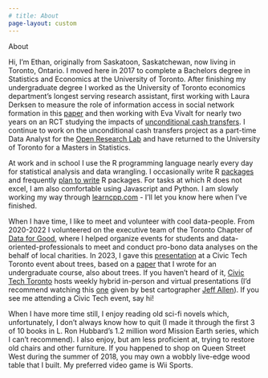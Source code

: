 ```yaml
---
# title: About
page-layout: custom
---
```


<div class = "big-title">About</div>

Hi, I'm Ethan, originally from Saskatoon, Saskatchewan, now living in Toronto, Ontario. I moved here in 2017 to complete a Bachelors degree in Statistics and Economics at the University of Toronto. After finishing my undergraduate degree I worked as the University of Toronto economics department's longest serving research assistant, first working with Laura Derksen to measure the role of information access in social network formation in this [paper](https://drlauraderksen.github.io/mywebsite/DerksenSouza20240724.pdf) and then working with Eva Vivalt for nearly two years on an RCT studying the impacts of [unconditional cash transfers](https://evavivalt.com/wp-content/uploads/Vivalt-et-al.-ORUS-employment.pdf). I continue to work on the unconditional cash transfers project as a part-time Data Analyst for the [Open Research Lab](https://www.openresearchlab.org/) and have returned to the University of Toronto for a Masters in Statistics.

At work and in school I use the R programming language nearly every day for statistical analysis and data wrangling. I occasionally write R [packages](https://github.com/EthanSansom/vlightr) and frequently [plan to write](https://github.com/EthanSansom/typewriter) R packages. For tasks at which R does not excel, I am also comfortable using Javascript and Python. I am slowly working my way through [learncpp.com](https://www.learncpp.com/) - I'll let you know here when I've finished.

When I have time, I like to meet and volunteer with cool data-people. From 2020-2022 I volunteered on the executive team of the Toronto Chapter of [Data for Good](https://dataforgood.ca/about-us/), where I helped organize events for students and data-oriented-professionals to meet and conduct pro-bono data analyses on the behalf of local charities. In 2023, I gave this [presentation](https://www.youtube.com/watch?v=5uoTKp7M3r8) at a Civic Tech Toronto event about trees, based on a [paper](https://github.com/EthanSansom/torontotreeinequities) that I wrote for an undergraduate course, also about trees. If you haven't heard of it, [Civic Tech Toronto](https://civictech.ca/) hosts weekly hybrid in-person and virtual presentations (I'd recommend watching this [one](https://www.youtube.com/watch?v=1_kSEhsn1ik) given by best cartographer [Jeff Allen](https://jamaps.github.io/maps.html)). If you see me attending a Civic Tech event,
say hi!

When I have more time still, I enjoy reading old sci-fi novels which, unfortunately, I don't always know how to quit (I made it through the first 3 of 10 books in L. Ron Hubbard’s 1.2 million word Mission Earth series, which I can’t recommend). I also enjoy, but am less proficient at, trying to restore old chairs and other furniture. If you happened to shop on Queen Street West during the summer of 2018, you may own a wobbly live-edge wood table that I built. My preferred video game is Wii Sports.
